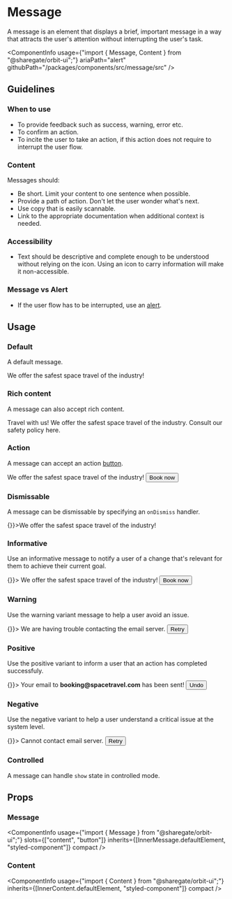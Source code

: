 
<Meta
    title="Components/Message"
    id="message"
/>

# Message

<Tagline>A message is an element that displays a brief, important message in a way that attracts the user's attention without interrupting the user's task.</Tagline>

<ComponentInfo
    usage={"import { Message, Content } from \"@sharegate/orbit-ui\";"}
    ariaPath="alert"
    githubPath="/packages/components/src/message/src"
/>

## Guidelines

### When to use

- To provide feedback such as success, warning, error etc.
- To confirm an action.
- To incite the user to take an action, if this action does not require to interrupt the user flow.

### Content

Messages should:

- Be short. Limit your content to one sentence when possible.
- Provide a path of action. Don't let the user wonder what's next.
- Use copy that is easily scannable.
- Link to the appropriate documentation when additional context is needed.

### Accessibility

- Text should be descriptive and complete enough to be understood without relying on the icon. Using an icon to carry information will make it non-accessible.

### Message vs Alert

- If the user flow has to be interrupted, use an [alert](?path=/docs/alert--default-story).

## Usage

### Default

A default message.

<Preview>
    <Story name="default">
        <Message>We offer the safest space travel of the industry!</Message>
    </Story>
</Preview>

### Rich content

A message can also accept rich content.

<Preview>
    <Story name="rich content">
        <Message>
            <Content>
                <Heading>Travel with us!</Heading>
                We offer the safest space travel of the industry. Consult our safety policy <TextLink href="#">here</TextLink>.
            </Content>
        </Message>
    </Story>
</Preview>

### Action

A message can accept an action [button](?path=/docs/button--default-story).

<Preview>
    <Story name="action">
        <Message>
            <Content>We offer the safest space travel of the industry!</Content>
            <Button>Book now</Button>
        </Message>
    </Story>
</Preview>

### Dismissable

A message can be dismissable by specifying an `onDismiss` handler.

<Preview>
    <Story name="dismissable">
        <Message onDismiss={() => {}}>We offer the safest space travel of the industry!</Message>
    </Story>
</Preview>

### Informative

Use an informative message to notify a user of a change that's relevant for them to achieve their current goal.

<Preview>
    <Story name="informative">
        <Message variant="informative" onDismiss={() => {}}>
            <Content>We offer the safest space travel of the industry!</Content>
            <Button>Book now</Button>
        </Message>
    </Story>
</Preview>

### Warning

Use the warning variant message to help a user avoid an issue.

<Preview>
    <Story name="warning">
        <Message variant="warning" onDismiss={() => {}}>
            <Content>We are having trouble contacting the email server.</Content>
            <Button>Retry</Button>
        </Message>
    </Story>
</Preview>

### Positive

Use the positive variant to inform a user that an action has completed successfuly.

<Preview>
    <Story name="positive">
        <Message variant="positive" onDismiss={() => {}}>
            <Content>Your email to <strong>booking@spacetravel.com</strong> has been sent!</Content>
            <Button>Undo</Button>
        </Message>
    </Story>
</Preview>

### Negative

Use the negative variant to help a user understand a critical issue at the system level.

<Preview>
    <Story name="negative">
        <Message variant="negative" onDismiss={() => {}}>
            <Content>Cannot contact email server.</Content>
            <Button>Retry</Button>
        </Message>
    </Story>
</Preview>

### Controlled

A message can handle `show` state in controlled mode.

<Preview filePath="/message/docs/ControlledMessage" />

## Props

### Message

<ComponentInfo
    usage={"import { Message } from \"@sharegate/orbit-ui\";"}
    slots={["content", "button"]}
    inherits={[InnerMessage.defaultElement, "styled-component"]}
    compact
/>

<ArgsTable of={InnerMessage} sort="alpha" />

### Content

<ComponentInfo
    usage={"import { Content } from \"@sharegate/orbit-ui\";"}
    inherits={[InnerContent.defaultElement, "styled-component"]}
    compact
/>

<ArgsTable of={InnerContent} sort="alpha" />
